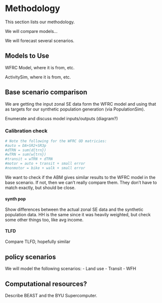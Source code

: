 # Methodology {#sec-methods}

This section lists our methodology.

We will compare models...

We will forecast several scenarios.

## Models to Use

WFRC Model, where it is from, etc.

ActivitySim, where it is from, etc.

## Base scenario comparison

We are getting the input zonal SE data form the WFRC model and using that as targets for our synthetic population generation (via PopulationSim).

Enumerate and discuss model inputs/outputs (diagram?)

### Calibration check

```r
# Note the following for the WFRC OD matricies:
#auto = DA+SR2+SR3p
#dTRN = sum(d{trn})
#wTRN = sum(w{trn})
#transit = wTRN + dTRN
#motor = auto + transit + small error
#nonmotor = bike + walk + small error
```

We want to check if the ABM gives similar results to the WFRC model in the base scenario.
If not, then we can't really compare them.
They don't have to match exactly, but should be close.

#### synth pop

Show differences between the actual zonal SE data and the synthetic population data.
HH is the same since it was heavily weighted, but check some other things too, like avg income.

#### TLFD

Compare TLFD, hopefully similar


## policy scenarios

We will model the following scenarios:
- Land use
- Transit
- WFH

## Computational resources?

Describe BEAST and the BYU Supercomputer.
